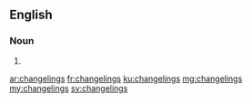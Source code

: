 ==English==

===Noun===
{{head|en|plural}}

# {{plural of|changeling|lang=en}}

[[ar:changelings]]
[[fr:changelings]]
[[ku:changelings]]
[[mg:changelings]]
[[my:changelings]]
[[sv:changelings]]